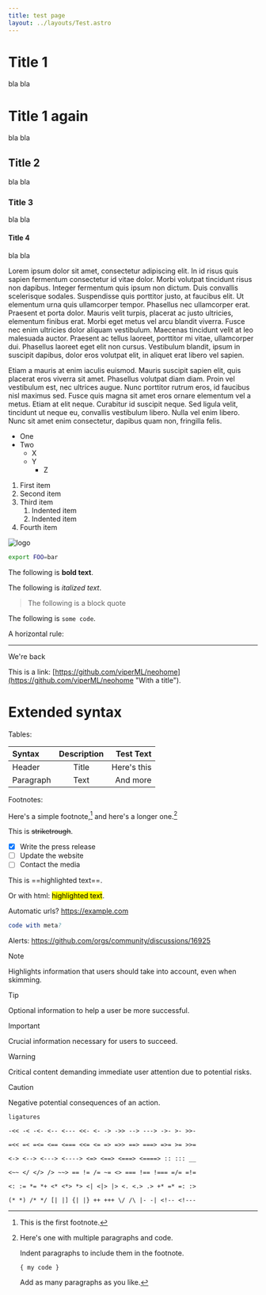 ```yaml
---
title: test page
layout: ../layouts/Test.astro
---
```



# Title 1
bla bla

# Title 1 again
bla bla

## Title 2
bla bla

### Title 3
bla bla

#### Title 4
bla bla


Lorem ipsum dolor sit amet, consectetur adipiscing elit. In id risus quis sapien fermentum consectetur id vitae dolor. Morbi volutpat tincidunt risus non dapibus. Integer fermentum quis ipsum non dictum. Duis convallis scelerisque sodales. Suspendisse quis porttitor justo, at faucibus elit. Ut elementum urna quis ullamcorper tempor. Phasellus nec ullamcorper erat. Praesent et porta dolor. Mauris velit turpis, placerat ac justo ultricies, elementum finibus erat. Morbi eget metus vel arcu blandit viverra. Fusce nec enim ultricies dolor aliquam vestibulum. Maecenas tincidunt velit at leo malesuada auctor. Praesent ac tellus laoreet, porttitor mi vitae, ullamcorper dui. Phasellus laoreet eget elit non cursus. Vestibulum blandit, ipsum in suscipit dapibus, dolor eros volutpat elit, in aliquet erat libero vel sapien.

Etiam a mauris at enim iaculis euismod. Mauris suscipit sapien elit, quis placerat eros viverra sit amet. Phasellus volutpat diam diam. Proin vel vestibulum est, nec ultrices augue. Nunc porttitor rutrum eros, id faucibus nisl maximus sed. Fusce quis magna sit amet eros ornare elementum vel a metus. Etiam at elit neque. Curabitur id suscipit neque. Sed ligula velit, tincidunt ut neque eu, convallis vestibulum libero. Nulla vel enim libero. Nunc sit amet enim consectetur, dapibus quam non, fringilla felis.


- One
- Two
    - X
    - Y
        - Z

1. First item
2. Second item
3. Third item
    1. Indented item
    2. Indented item
4. Fourth item

![logo](../img/avatar-text.svg)

```bash
export FOO=bar
```

The following is **bold text**.

The following is *italized text*.

> The following is a block quote

The following is `some code`.

A horizontal rule:

---

We're back

This is a link: [https://github.com/viperML/neohome](https://github.com/viperML/neohome "With a title").


# Extended syntax

Tables:

| Syntax      | Description | Test Text     |
| :---        |    :----:   |          ---: |
| Header      | Title       | Here's this   |
| Paragraph   | Text        | And more      |

Footnotes:

Here's a simple footnote,[^1] and here's a longer one.[^bignote]

[^1]: This is the first footnote.

[^bignote]: Here's one with multiple paragraphs and code.

    Indent paragraphs to include them in the footnote.

    `{ my code }`

    Add as many paragraphs as you like.


This is ~~striketrough~~.

- [x] Write the press release
- [ ] Update the website
- [ ] Contact the media

This is ==highlighted text==.

Or with html: <mark>highlighted text</mark>.

Automatic urls? https://example.com

```nim foo="bar"
code with meta?
```

Alerts: https://github.com/orgs/community/discussions/16925

> [!NOTE]
> Highlights information that users should take into account, even when skimming.

> [!TIP]
> Optional information to help a user be more successful.

> [!IMPORTANT]
> Crucial information necessary for users to succeed.

> [!WARNING]
> Critical content demanding immediate user attention due to potential risks.

> [!CAUTION]
> Negative potential consequences of an action.

```
ligatures

-<< -< -<- <-- <--- <<- <- -> ->> --> ---> ->- >- >>-

=<< =< =<= <== <=== <<= <= => =>> ==> ===> =>= >= >>=

<-> <--> <---> <----> <=> <==> <===> <====> :: ::: __

<~~ </ </> /> ~~> == != /= ~= <> === !== !=== =/= =!=

<: := *= *+ <* <*> *> <| <|> |> <. <.> .> +* =* =: :>

(* *) /* */ [| |] {| |} ++ +++ \/ /\ |- -| <!-- <!---
```

<Footer/>
